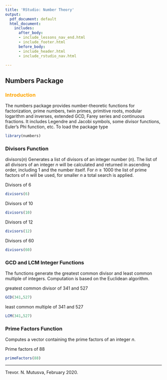 ```yaml
---
title: 'RStudio: Number Theory'
output:
  pdf_document: default
  html_document:
    includes:
      after_body:
      - include_lessons_nav_end.html
      - include_footer.html
      before_body:
      - include_header.html
      - include_rstudio_nav.html
  
---
```

## **Numbers Package** {.tabset .tabset-fade}
### <span style="color:orange">**Introduction**</span>

The numbers package provides number-theoretic functions for factorization, prime numbers, twin primes, primitive roots, modular logarithm and inverses, extended GCD, Farey series and continuous fractions. It includes Legendre and Jacobi symbols, some divisor functions, Euler's Phi function, etc.
To load the package type
```r
library(numbers)
```


### **Divisors Function**

divisors($n$) Generates a list of divisors of an integer number ($n$). The list of all divisors of an integer $n$ will be calculated and returned in ascending order, including 1 and the number itself. For $n\geq 1000$ the list of prime factors of n will be used, for smaller $n$ a total search is applied.

Divisors of 6
```r
divisors(6)
```

Divisors of 10
```r
divisors(10)
```

Divisors of 12
```r
divisors(12)
```

Divisors of 60
```r
divisors(60)
```


### **GCD and LCM Integer Functions**

The functions generate the greatest common divisor and least common multiple of integers. Computation is based on the Euclidean algorithm.

greatest common divisor of 341 and 527
```r
GCD(341,527)
```

least common multiple of 341 and 527
```r
LCM(341,527)
```

### **Prime Factors Function**

Computes a vector containing the prime factors of an integer $n$.

Prime factors of 88
```r
primeFactors(88)
```




***
Trevor. N. Mutusva, February 2020.


